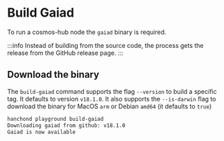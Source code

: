 # Build Gaiad

To run a cosmos-hub node the `gaiad` binary is required.

:::info
Instead of building from the source code, the process gets the release from the GitHub release page.
:::

## Download the binary

The `build-gaiad` command supports the flag `--version` to build a specific tag. It defaults to version `v18.1.0`. It also supports the `--is-darwin` flag to download the binary for MacOS `arm` or Debian `amd64` (it defaults to `true`)

```sh
hanchond playground build-gaiad
Downloading gaiad from github: v18.1.0
Gaiad is now available
```
